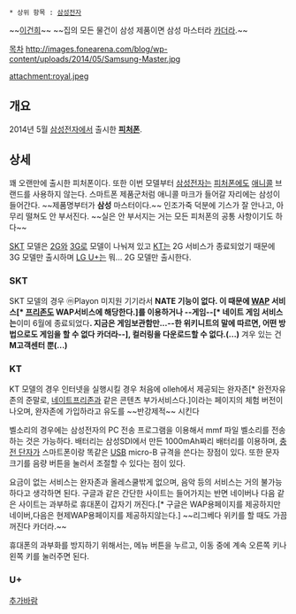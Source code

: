  * 상위 항목 : [[삼성전자]]
~~[[이건희]]~~ ~~집의 모든 물건이 삼성 제품이면 삼성 마스터라 [[카더라]].~~

[[목차]]
http://images.fonearena.com/blog/wp-content/uploads/2014/05/Samsung-Master.jpg

attachment:royal.jpeg
== 개요 ==
2014년 5월 [[삼성전자]]에서 출시한 '''[[피처폰]]'''.

== 상세 ==
꽤 오랜만에 출시한 피처폰이다.
또한 이번 모델부터 [[삼성전자]]는 [[피처폰]]에도 [[애니콜]] 브랜드를 사용하지 않는다. 스마트폰 제품군처럼 애니콜 마크가 들어갈 자리에는 삼성이 들어간다.  ~~제품명부터가 '''삼성''' 마스터이다.~~ 인조가죽 덕분에 기스가 잘 안나고, 아무리 떨쳐도 안 부서진다. ~~실은 안 부서지는 거는 모든 피처폰의 공통 사항이기도 하다~~

[[SKT]] 모델은 [[2G]]와 [[3G]]로 모델이 나눠져 있고 [[KT]]는 2G 서비스가 종료되었기 때문에 3G 모델만 출시하며 [[LG U+]]는 뭐... 2G 모델만 출시한다.

=== SKT ===

SKT 모델의 경우 ⓜPlayon 미지원 기기라서 '''NATE 기능이 없다. 이 때문에 [[WAP]] 서비스[* [[프리존]]도 WAP서비스에 해당한다.]를 이용하거나 --게임--[* 네이트 게임 서비스는 '''이미 6월에 종료되었다'''. 지금은 게임보관함만...--한 위키니트의 말에 따르면, 어떤 방법으로도 게임을 할 수 없다 카더라--], 컬러링을 다운로드할 수 없다.(...)''' 겨우 있는 건 '''M고객센터 뿐(...)'''

=== KT ===

KT 모델의 경우 인터넷을 실행시킬 경우 처음에 olleh에서 제공되는 완자존[* 완전자유존의 준말로, [[데이터존 프리|네이트프리존]]과 같은 콘텐츠 부가서비스다.]이라는 페이지의 체험 버전이 나오며, 완자존에 가입하라고 유도를 ~~반강제적~~ 시킨다 

벨소리의 경우에는 삼성전자의 PC 전송 프로그램을 이용해서 mmf 파일 벨소리를 전송하는 것은 가능하다. 배터리는 삼성SDI에서 만든 1000mAh짜리 배터리를 이용하며, [[단자/휴대전화|충전 단자]]가 스마트폰이랑 똑같은 [[USB]] micro-B 규격을 쓴다는 장점이 있다. 또한 문자 크기를 음량 버튼을 눌러서 조절할 수 있다는 점이 있다.

요금이 없는 서비스는 완자존과 올레스쿨밖게 없으며, 음악 등의 서비스는 거의 불가능하다고 생각하면 된다. 구글과 같은 간단한 사이트는 들어가지는 반면 네이버나 다음 같은 사이트는 과부하로 휴대폰이 갑자기 꺼진다.[* 구글은 WAP용페이지를 제공하지만 네이버,다음은 현제WAP용페이지를 제공하지않는다.] ~~리그베다 위키를 할 때도 가끔 꺼진다 카더라.~~

휴대폰의 과부화를 방지하기 위해서는, 메뉴 버튼을 누르고, 이동 중에 계속 오른쪽 키나 왼쪽 키를 눌러주면 된다.

=== U+ ===

[[추가바람]]
